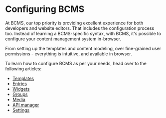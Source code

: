 # Configuring BCMS

At BCMS, our top priority is providing excellent experience for both developers and website editors.
That includes the configuration process too. Instead of learning a BCMS-specific syntax, with BCMS, it's possible to configure your content management system in-browser.

From setting up the templates and content modeling, over fine-grained user permissions - everything is intuitive, and available in browser.

To learn how to configure BCMS as per your needs, head over to the following articles:

- [Templates](/inside-bcms/templates)
- [Entries](/inside-bcms/entries)
- [Widgets](/inside-bcms/widgets)
- [Groups](/inside-bcms/groups)
- [Media](/inside-bcms/media)
- [API manager](/inside-bcms/api-manager)
- [Settings](/inside-bcms/settings)
